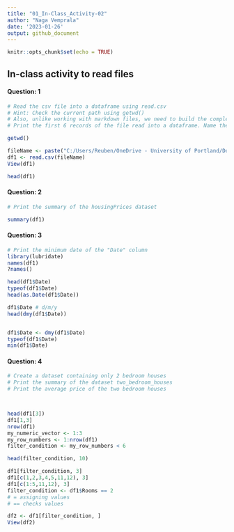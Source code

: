 ```yaml
---
title: "01_In-Class_Activity-02"
author: "Naga Vemprala"
date: '2023-01-26'
output: github_document
---
```


```r
knitr::opts_chunk$set(echo = TRUE)
```

## In-class activity to read files  

#### Question: 1 
```r
# Read the csv file into a dataframe using read.csv 
# Hint: Check the current path using getwd() 
# Also, unlike working with markdown files, we need to build the complete path for the file in order to read the file. 
# Print the first 6 records of the file read into a dataframe. Name the dataframe as housingPrices

getwd()

fileName <- paste("C:/Users/Reuben/OneDrive - University of Portland/Documents/intro_to_r_spr2023/Input/","in_class_melbourne_housing_prices.csv", sep = "")
df1 <- read.csv(fileName)
View(df1)

head(df1)

```

#### Question: 2
```r
# Print the summary of the housingPrices dataset  

summary(df1)

```

#### Question: 3
```r
# Print the minimum date of the "Date" column   
library(lubridate)
names(df1)
?names()

head(df1$Date)
typeof(df1$Date)
head(as.Date(df1$Date))

df1$Date # d/m/y
head(dmy(df1$Date))


df1$Date <- dmy(df1$Date)
typeof(df1$Date)
min(df1$Date)

```


#### Question: 4
```r
# Create a dataset containing only 2 bedroom houses 
# Print the summary of the dataset two_bedroom_houses
# Print the average price of the two bedroom houses 



head(df1[3])
df1[1,3]
nrow(df1)
my_numeric_vector <- 1:3
my_row_numbers <- 1:nrow(df1)
filter_condition <- my_row_numbers < 6

head(filter_condition, 10)

df1[filter_condition, 3]
df1[c(1,2,3,4,5,11,12), 3]
df1[c(1:5,11,12), 3]
filter_condition <- df1$Rooms == 2
# = assigning values
# == checks values

df2 <- df1[filter_condition, ]
View(df2)



```

